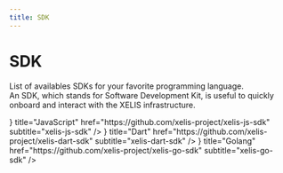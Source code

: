 ```yaml
---
title: SDK
---
```



# SDK

List of availables SDKs for your favorite programming language.  
An SDK, which stands for Software Development Kit, is useful to quickly onboard and interact with the XELIS infrastructure.

<Cards>
  <Card icon={<FontAwesomeIcon icon={faJs} />} title="JavaScript" href="https://github.com/xelis-project/xelis-js-sdk" subtitle="xelis-js-sdk" />
  <Card icon={<FontAwesomeIcon icon={faCode} />} title="Dart" href="https://github.com/xelis-project/xelis-dart-sdk" subtitle="xelis-dart-sdk" />
  <Card icon={<FontAwesomeIcon icon={faGolang} />} title="Golang" href="https://github.com/xelis-project/xelis-go-sdk" subtitle="xelis-go-sdk" />
</Cards>
